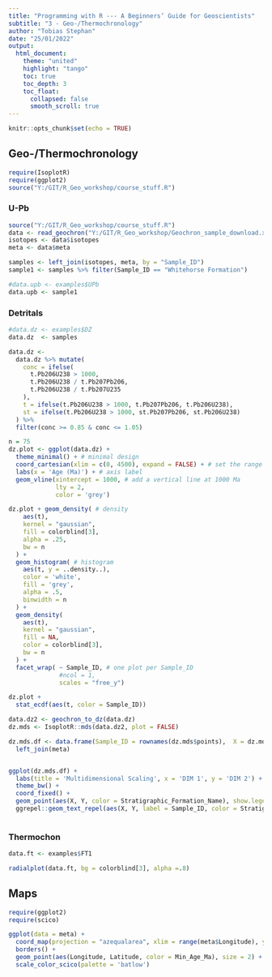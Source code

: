 ```yaml
---
title: "Programming with R --- A Beginners’ Guide for Geoscientists"
subtitle: "3 - Geo-/Thermochronology"
author: "Tobias Stephan"
date: "25/01/2022"
output: 
  html_document:
    theme: "united"
    highlight: "tango"
    toc: true
    toc_depth: 3
    toc_float: 
      collapsed: false
      smooth_scroll: true
---
```


```r
knitr::opts_chunk$set(echo = TRUE)
```

## Geo-/Thermochronology
```r
require(IsoplotR)
require(ggplot2)
source("Y:/GIT/R_Geo_workshop/course_stuff.R")
```

### U-Pb

```r
source("Y:/GIT/R_Geo_workshop/course_stuff.R")
data <- read_geochron("Y:/GIT/R_Geo_workshop/Geochron_sample_download.xls")
isotopes <- data$isotopes
meta <- data$meta

samples <- left_join(isotopes, meta, by = "Sample_ID")
sample1 <- samples %>% filter(Sample_ID == "Whitehorse Formation")
```


```r
#data.upb <- examples$UPb
data.upb <- sample1
```


### Detritals
```r
#data.dz <- examples$DZ
data.dz  <- samples

data.dz <-
  data.dz %>% mutate(
    conc = ifelse(
      t.Pb206U238 > 1000,
      t.Pb206U238 / t.Pb207Pb206,
      t.Pb206U238 / t.Pb207U235
    ),
    t = ifelse(t.Pb206U238 > 1000, t.Pb207Pb206, t.Pb206U238),
    st = ifelse(t.Pb206U238 > 1000, st.Pb207Pb206, st.Pb206U238)
  ) %>%
  filter(conc >= 0.85 & conc <= 1.05)
```

```r
n = 75
dz.plot <- ggplot(data.dz) +
  theme_minimal() + # minimal design
  coord_cartesian(xlim = c(0, 4500), expand = FALSE) + # set the range of the x axis
  labs(x = 'Age (Ma)') + # axis label
  geom_vline(xintercept = 1000, # add a vertical line at 1000 Ma
             lty = 2,
             color = 'grey') 

dz.plot + geom_density( # density 
    aes(t),
    kernel = "gaussian",
    fill = colorblind[3],
    alpha = .25,
    bw = n
  ) +
  geom_histogram( # histogram
    aes(t, y = ..density..),
    color = 'white',
    fill = 'grey',
    alpha = .5,
    binwidth = n
  ) +
  geom_density(
    aes(t),
    kernel = "gaussian",
    fill = NA,
    color = colorblind[3],
    bw = n
  ) +
  facet_wrap( ~ Sample_ID, # one plot per Sample_ID
              #ncol = 1,
              scales = "free_y") 
```

```r
dz.plot +
  stat_ecdf(aes(t, color = Sample_ID)) 
```


```r
data.dz2 <- geochron_to_dz(data.dz)
dz.mds <- IsoplotR::mds(data.dz2, plot = FALSE)
```
```r
dz.mds.df <- data.frame(Sample_ID = rownames(dz.mds$points),  X = dz.mds$points[,1], Y = dz.mds$points[,2]) %>%
  left_join(meta)


ggplot(dz.mds.df) +
  labs(title = 'Multidimensional Scaling', x = 'DIM 1', y = 'DIM 2') +
  theme_bw() +
  coord_fixed() +
  geom_point(aes(X, Y, color = Stratigraphic_Formation_Name), show.legend = FALSE) +
  ggrepel::geom_text_repel(aes(X, Y, label = Sample_ID, color = Stratigraphic_Formation_Name))
  
```





### Thermochon

```r
data.ft <- examples$FT1
```

```r
radialplot(data.ft, bg = colorblind[3], alpha =.8)
```


### 

###




## Maps

```r
require(ggplot2)
require(scico)

ggplot(data = meta) +
  coord_map(projection = "azequalarea", xlim = range(meta$Longitude), ylim = range(meta$Latitude)) +
  borders() +
  geom_point(aes(Longitude, Latitude, color = Min_Age_Ma), size = 2) + 
  scale_color_scico(palette = 'batlow')
```
